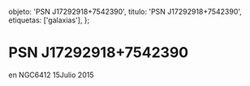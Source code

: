 
  objeto: 'PSN J17292918+7542390',
  titulo: 'PSN J17292918+7542390',
  etiquetas: ['galaxias'],
};

# PSN J17292918+7542390

<Imagen
  src="registro/psn-j17292918-7542390_20150715_1_psn-j172929187542390_ngc6412_20150715_i88.jpg"
  fecha="20150715"
/>

 en NGC6412 15Julio 2015